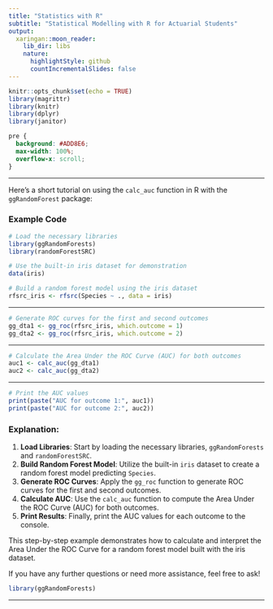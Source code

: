 ```yaml
---
title: "Statistics with R"
subtitle: "Statistical Modelling with R for Actuarial Students"
output:
  xaringan::moon_reader:
    lib_dir: libs
    nature:
      highlightStyle: github
      countIncrementalSlides: false
---
```


```r
knitr::opts_chunk$set(echo = TRUE)
library(magrittr)
library(knitr)
library(dplyr)
library(janitor)


```

```css
pre {
  background: #ADD8E6;
  max-width: 100%;
  overflow-x: scroll;
}
```


---

Here's a short tutorial on using the `calc_auc` function in R with the `ggRandomForest` package:

### Example Code
```r
# Load the necessary libraries
library(ggRandomForests)
library(randomForestSRC)

# Use the built-in iris dataset for demonstration
data(iris)

# Build a random forest model using the iris dataset
rfsrc_iris <- rfsrc(Species ~ ., data = iris)

```


---

```r
# Generate ROC curves for the first and second outcomes
gg_dta1 <- gg_roc(rfsrc_iris, which.outcome = 1)
gg_dta2 <- gg_roc(rfsrc_iris, which.outcome = 2)
```


---

```r
# Calculate the Area Under the ROC Curve (AUC) for both outcomes
auc1 <- calc_auc(gg_dta1)
auc2 <- calc_auc(gg_dta2)
```


---

```r
# Print the AUC values
print(paste("AUC for outcome 1:", auc1))
print(paste("AUC for outcome 2:", auc2))
```

### Explanation:
1. **Load Libraries**: Start by loading the necessary libraries, `ggRandomForests` and `randomForestSRC`.
2. **Build Random Forest Model**: Utilize the built-in `iris` dataset to create a random forest model predicting `Species`.
3. **Generate ROC Curves**: Apply the `gg_roc` function to generate ROC curves for the first and second outcomes.
4. **Calculate AUC**: Use the `calc_auc` function to compute the Area Under the ROC Curve (AUC) for both outcomes.
5. **Print Results**: Finally, print the AUC values for each outcome to the console.

This step-by-step example demonstrates how to calculate and interpret the Area Under the ROC Curve for a random forest model built with the iris dataset.

If you have any further questions or need more assistance, feel free to ask!

```r
library(ggRandomForests)
```


---


